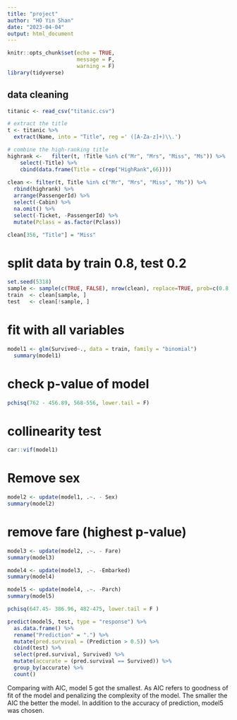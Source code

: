 ```yaml
---
title: "project"
author: "HO Yin Shan"
date: "2023-04-04"
output: html_document
---
```


```r
knitr::opts_chunk$set(echo = TRUE,
                      message = F,
                      warning = F)
library(tidyverse)
```

## data cleaning

```r
titanic <- read_csv("titanic.csv")

# extract the title
t <- titanic %>% 
  extract(Name, into = "Title", reg =' ([A-Za-z]+)\\.')

# combine the high-ranking title
highrank <-   filter(t, !Title %in% c("Mr", "Mrs", "Miss", "Ms")) %>% 
    select(-Title) %>% 
    cbind(data.frame(Title = c(rep("HighRank",66))))
  
clean <- filter(t, Title %in% c("Mr", "Mrs", "Miss", "Ms")) %>% 
  rbind(highrank) %>% 
  arrange(PassengerId) %>% 
  select(-Cabin) %>% 
  na.omit() %>% 
  select(-Ticket, -PassengerId) %>% 
  mutate(Pclass = as.factor(Pclass))

clean[356, "Title"] = "Miss"
```

# split data by train 0.8, test 0.2

```r
set.seed(5318)
sample <- sample(c(TRUE, FALSE), nrow(clean), replace=TRUE, prob=c(0.8,0.2))
train  <- clean[sample, ]
test   <- clean[!sample, ]
```

# fit with all variables

```r
model1 <- glm(Survived~., data = train, family = "binomial") 
  summary(model1)
```

# check p-value of model

```r
pchisq(762 - 456.89, 568-556, lower.tail = F)
```

# collinearity test

```r
car::vif(model1)
```

# Remove sex

```r
model2 <- update(model1, .~. - Sex) 
summary(model2)
```

# remove fare (highest p-value)

```r
model3 <- update(model2, .~. - Fare) 
summary(model3)
```


```r
model4 <- update(model3, .~. -Embarked)
summary(model4)
```

```r
model5 <- update(model4, .~. -Parch)
summary(model5)
```

```r
pchisq(647.45- 386.96, 482-475, lower.tail = F )
```



```r
predict(model5, test, type = "response") %>% 
  as.data.frame() %>% 
  rename("Prediction" = ".") %>% 
  mutate(pred.survival = (Prediction > 0.5)) %>% 
  cbind(test) %>% 
  select(pred.survival, Survived) %>% 
  mutate(accurate = (pred.survival == Survived)) %>% 
  group_by(accurate) %>% 
  count()
```

Comparing with AIC, model 5 got the smallest. As AIC refers to goodness of fit of the model and penalizing the complexity of the model. The smaller the AIC the better the model. In addition to the accuracy of prediction, model5 was chosen.



